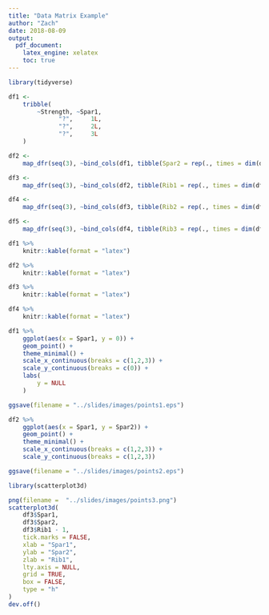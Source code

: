 ```yaml
---
title: "Data Matrix Example"
author: "Zach"
date: 2018-08-09
output:
  pdf_document:
    latex_engine: xelatex
    toc: true
---
```


```r
library(tidyverse)
```

```r
df1 <-
    tribble(
        ~Strength, ~Spar1,
              "?",     1L,
              "?",     2L,
              "?",     3L
    )

df2 <-
    map_dfr(seq(3), ~bind_cols(df1, tibble(Spar2 = rep(., times = dim(df1)[1]))))

df3 <-
    map_dfr(seq(3), ~bind_cols(df2, tibble(Rib1 = rep(., times = dim(df2)[1]))))

df4 <-
    map_dfr(seq(3), ~bind_cols(df3, tibble(Rib2 = rep(., times = dim(df3)[1]))))

df5 <-
    map_dfr(seq(3), ~bind_cols(df4, tibble(Rib3 = rep(., times = dim(df4)[1]))))
```

```r
df1 %>%
    knitr::kable(format = "latex")
```

```r
df2 %>%
    knitr::kable(format = "latex")
```

```r
df3 %>%
    knitr::kable(format = "latex")
```

```r
df4 %>%
    knitr::kable(format = "latex")
```

```r
df1 %>%
    ggplot(aes(x = Spar1, y = 0)) +
    geom_point() +
    theme_minimal() +
    scale_x_continuous(breaks = c(1,2,3)) +
    scale_y_continuous(breaks = c(0)) +
    labs(
        y = NULL
    )

ggsave(filename = "../slides/images/points1.eps")
```

```r
df2 %>%
    ggplot(aes(x = Spar1, y = Spar2)) +
    geom_point() +
    theme_minimal() +
    scale_x_continuous(breaks = c(1,2,3)) +
    scale_y_continuous(breaks = c(1,2,3))

ggsave(filename = "../slides/images/points2.eps")
```

```r
library(scatterplot3d)

png(filename =  "../slides/images/points3.png")
scatterplot3d(
    df3$Spar1,
    df3$Spar2,
    df3$Rib1 - 1,
    tick.marks = FALSE,
    xlab = "Spar1",
    ylab = "Spar2",
    zlab = "Rib1",
    lty.axis = NULL,
    grid = TRUE,
    box = FALSE,
    type = "h"
)
dev.off()
```
